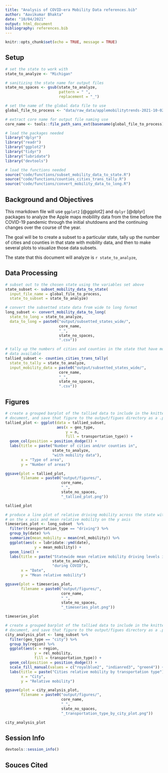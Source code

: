 ```yaml
---
title: "Analysis of COVID-era Mobility Data references.bib"
author: "Aavikumar Bhakta"
date: "10/04/2021"
output: html_document
bibliography: references.bib
---
```


```r
knitr::opts_chunk$set(echo = TRUE, message = TRUE)
```

## Setup

```r
# set the state to work with
state_to_analyze <- "Michigan"

# sanitizing the state name for output files
state_no_spaces <- gsub(state_to_analyze,
                        pattern = " ",
                        replacement = "_")

# set the name of the global data file to use
global_file_to_process <- "data/raw_data/applemobilitytrends-2021-10-02.csv"

# extract core name for output file naming use
core_name <- tools::file_path_sans_ext(basename(global_file_to_process))
```

```r
# load the packages needed
library("dplyr")
library("readr")
library("ggplot2")
library("tidyr")
library("lubridate")
library("devtools")

# load the functions needed
source("code/functions/subset_mobility_data_to_state.R")
source("code/functions/counties_cities_trans_tally.R")
source("code/functions/convert_mobility_data_to_long.R")
```

## Background and Objectives

This rmarkdown file will use `ggplot2` [@ggplot2] and `dplyr` [@dplyr] packages to analyze the Apple maps mobililty data from the time before the COVID-19 pandemic through the initial shutdowns and the continuing changes over the course of the year.

The goal will be to create a subset to a particular state, tally up the number of cities and counties in that state with mobility data, and then to make several plots to visualize those data subsets.

The state that this document will analyze is `r state_to_analyze`,

## Data Processing

```r
# subset out to the chosen state using the variables set above
state_subset <- subset_mobility_data_to_state(
  input_file_name = global_file_to_process,
  state_to_subset = state_to_analyze)
```

```r
# convert the subsetted state data from wide to long format
long_subset <- convert_mobility_data_to_long(
  state_to_long = state_to_analyze,
  data_to_long = paste0("output/subsetted_states_wide/",
                        core_name,
                        "_",
                        state_no_spaces,
                        ".csv"))
```
```r
# tally up the numbers of cities and counties in the state that have mobility
# data available
tallied_subset <- counties_cities_trans_tally(
  state_to_tally = state_to_analyze,
  input_mobility_data = paste0("output/subsetted_states_wide/",
                        core_name,
                        "_",
                        state_no_spaces,
                        ".csv"))
```

## Figures

```r
# create a grouped barplot of the tallied data to include in the knitted
# document, and save that figure to the output/figues directory as a .png file
tallied_plot <- ggplot(data = tallied_subset,
                       aes(x = geo_type,
                           y = n,
                           fill = transportation_type)) +
  geom_col(position = position_dodge()) +
  labs(title = paste("Number of cities and/or counties in",
                     state_to_analyze,
                     "with mobility data"),
       x = "Type of area",
       y = "Number of areas")

ggsave(plot = tallied_plot,
       filename = paste0("output/figures/",
                         core_name,
                         "_",
                         state_no_spaces,
                         "_tallied_plot.png"))

tallied_plot
```

```r
# produce a line plot of relative driving mobility across the state with date
# on the x axis and mean relative mobility on the y axis
timeseries_plot <- long_subset  %>%
  filter(transportation_type == "driving") %>%
  group_by(date) %>%
  summarize(mean_mobility = mean(rel_mobility)) %>%
  ggplot(aes(x = lubridate::ymd(date),
             y = mean_mobility)) +
  geom_line() +
  labs(title = paste("Statewide mean relative mobility driving levels in",
                     state_to_analyze,
                     "during COVID"),
       x = "Date",
       y = "Mean relative mobility")

ggsave(plot = timeseries_plot,
       filename = paste0("output/figures/",
                         core_name,
                         "_",
                         state_no_spaces,
                         "_timeseries_plot.png"))

timeseries_plot
```

```r
# create a grouped barplot of the tallied data to include in the knitted
# document, and save that figure to the output/figues directory as a .png file
city_analysis_plot <- long_subset %>%
  filter(geo_type == "city") %>%
  group_by(region) %>%
  ggplot(aes(x = region,
             y = rel_mobility,
             fill = transportation_type)) +
  geom_col(position = position_dodge()) +
  scale_fill_manual(values = c("royalblue2", "indianred3", "green4")) +
  labs(title = paste("Cities relative mobility by transportation type"),
       x = "City",
       y = "Relative mobility")

ggsave(plot = city_analysis_plot,
       filename = paste0("output/figures/",
                         core_name,
                         "_",
                         state_no_spaces,
                         "_transportation_type_by_city_plot.png"))

city_analysis_plot
```

## Session Info

```r
devtools::session_info()
```

## Souces Cited

